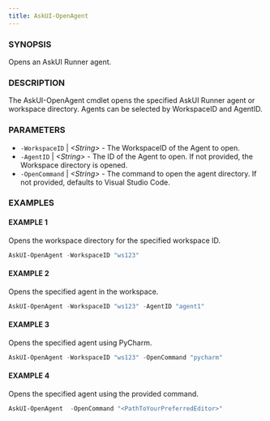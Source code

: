```yaml
---
title: AskUI-OpenAgent
---
```



### SYNOPSIS

Opens an AskUI Runner agent.

### DESCRIPTION

The AskUI-OpenAgent cmdlet opens the specified AskUI Runner agent or workspace directory.
Agents can be selected by WorkspaceID and AgentID.

### PARAMETERS

- `-WorkspaceID` | _&lt;String&gt;_ - The WorkspaceID of the Agent to open. 
- `-AgentID` | _&lt;String&gt;_ - The ID of the Agent to open. If not provided, the Workspace directory is opened. 
- `-OpenCommand` | _&lt;String&gt;_ - The command to open the agent directory. If not provided, defaults to Visual Studio Code.

### EXAMPLES

#### EXAMPLE 1

Opens the workspace directory for the specified workspace ID.

```powershell
AskUI-OpenAgent -WorkspaceID "ws123"
```
 
#### EXAMPLE 2

Opens the specified agent in the workspace.

```powershell
AskUI-OpenAgent -WorkspaceID "ws123" -AgentID "agent1"
```
 
#### EXAMPLE 3

Opens the specified agent using PyCharm.

```powershell
AskUI-OpenAgent -WorkspaceID "ws123" -OpenCommand "pycharm"
```
 
#### EXAMPLE 4

Opens the specified agent using the provided command.

```powershell
AskUI-OpenAgent  -OpenCommand "<PathToYourPreferredEditor>"
```

